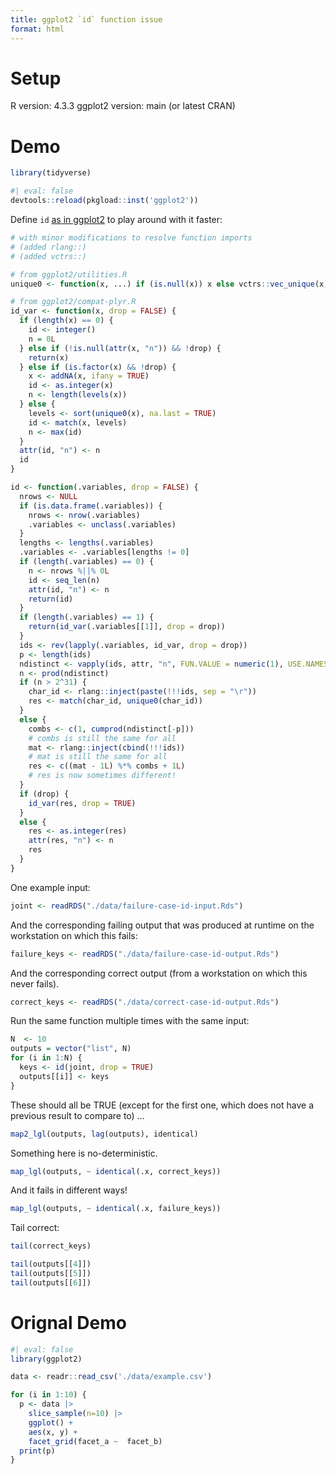 ```yaml
---
title: ggplot2 `id` function issue
format: html
---
```


# Setup

R version: 4.3.3
ggplot2 version: main (or latest CRAN)

# Demo

```r
library(tidyverse)
```

```r
#| eval: false
devtools::reload(pkgload::inst('ggplot2'))
```

Define `id` [as in ggplot2](https://github.com/tidyverse/ggplot2/blob/1050f093b974d4a9dcac621e2df79a34d3b0679f/R/compat-plyr.R#L88) to play around with it faster:

```r
# with minor modifications to resolve function imports
# (added rlang::)
# (added vctrs::)

# from ggplot2/utilities.R
unique0 <- function(x, ...) if (is.null(x)) x else vctrs::vec_unique(x, ...)

# from ggplot2/compat-plyr.R
id_var <- function(x, drop = FALSE) {
  if (length(x) == 0) {
    id <- integer()
    n = 0L
  } else if (!is.null(attr(x, "n")) && !drop) {
    return(x)
  } else if (is.factor(x) && !drop) {
    x <- addNA(x, ifany = TRUE)
    id <- as.integer(x)
    n <- length(levels(x))
  } else {
    levels <- sort(unique0(x), na.last = TRUE)
    id <- match(x, levels)
    n <- max(id)
  }
  attr(id, "n") <- n
  id
}

id <- function(.variables, drop = FALSE) {
  nrows <- NULL
  if (is.data.frame(.variables)) {
    nrows <- nrow(.variables)
    .variables <- unclass(.variables)
  }
  lengths <- lengths(.variables)
  .variables <- .variables[lengths != 0]
  if (length(.variables) == 0) {
    n <- nrows %||% 0L
    id <- seq_len(n)
    attr(id, "n") <- n
    return(id)
  }
  if (length(.variables) == 1) {
    return(id_var(.variables[[1]], drop = drop))
  }
  ids <- rev(lapply(.variables, id_var, drop = drop))
  p <- length(ids)
  ndistinct <- vapply(ids, attr, "n", FUN.VALUE = numeric(1), USE.NAMES = FALSE)
  n <- prod(ndistinct)
  if (n > 2^31) {
    char_id <- rlang::inject(paste(!!!ids, sep = "\r"))
    res <- match(char_id, unique0(char_id))
  }
  else {
    combs <- c(1, cumprod(ndistinct[-p]))
    # combs is still the same for all
    mat <- rlang::inject(cbind(!!!ids))
    # mat is still the same for all
    res <- c((mat - 1L) %*% combs + 1L)
    # res is now sometimes different!
  }
  if (drop) {
    id_var(res, drop = TRUE)
  }
  else {
    res <- as.integer(res)
    attr(res, "n") <- n
    res
  }
}
```

One example input:

```r
joint <- readRDS("./data/failure-case-id-input.Rds")
```

And the corresponding failing output that was produced at runtime
on the workstation on which this fails:

```r
failure_keys <- readRDS("./data/failure-case-id-output.Rds")
```

And the corresponding correct output (from a workstation on which this
never fails).

```r
correct_keys <- readRDS("./data/correct-case-id-output.Rds")
```

Run the same function multiple times with the same input:

```r
N  <- 10
outputs = vector("list", N)
for (i in 1:N) {
  keys <- id(joint, drop = TRUE)
  outputs[[i]] <- keys
}
```

These should all be TRUE (except for the first one, which does not have
a previous result to compare to) ...

```r
map2_lgl(outputs, lag(outputs), identical)
```

Something here is no-deterministic.

```r
map_lgl(outputs, ~ identical(.x, correct_keys))
```

And it fails in different ways!

```r
map_lgl(outputs, ~ identical(.x, failure_keys))
```

Tail correct:

```r
tail(correct_keys)
```

```r
tail(outputs[[4]])
tail(outputs[[5]])
tail(outputs[[6]])
```

# Orignal Demo

```r
#| eval: false
library(ggplot2)

data <- readr::read_csv('./data/example.csv')

for (i in 1:10) {
  p <- data |>
    slice_sample(n=10) |>
    ggplot() +
    aes(x, y) +
    facet_grid(facet_a ~  facet_b)
  print(p)
}
```


